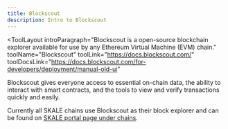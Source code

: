 ```yaml
---
title: Blockscout
description: Intro to Blockscout
---
```


<ToolLayout
    introParagraph="Blockscout is a open-source blockchain explorer available for use by any Ethereum Virtual Machine (EVM) chain."
    toolName="Blockscout"
    toolLink="https://docs.blockscout.com/"
    toolDocsLink="https://docs.blockscout.com/for-developers/deployment/manual-old-ui"
>

Blockscout gives everyone access to essential on-chain data, the ability to interact with smart contracts, and the tools to view and verify transactions quickly and easily.

Currently all SKALE chains use Blockscout as their block explorer and can be found on [SKALE portal page under chains](https://portal.skale.space/chains).


</ToolLayout>